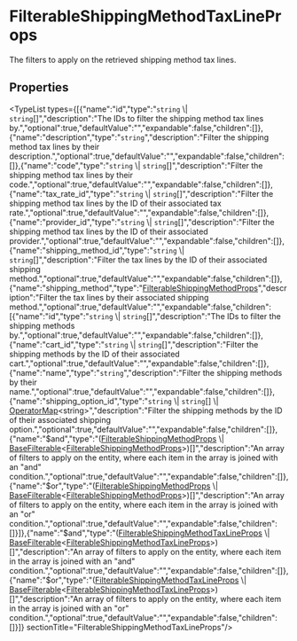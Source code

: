 
# FilterableShippingMethodTaxLineProps

The filters to apply on the retrieved shipping method tax lines.

## Properties

<TypeList types={[{"name":"id","type":"`string` \\| `string`[]","description":"The IDs to filter the shipping method tax lines by.","optional":true,"defaultValue":"","expandable":false,"children":[]},{"name":"description","type":"`string`","description":"Filter the shipping method tax lines by their description.","optional":true,"defaultValue":"","expandable":false,"children":[]},{"name":"code","type":"`string` \\| `string`[]","description":"Filter the shipping method tax lines by their code.","optional":true,"defaultValue":"","expandable":false,"children":[]},{"name":"tax_rate_id","type":"`string` \\| `string`[]","description":"Filter the shipping method tax lines by the ID of their associated tax rate.","optional":true,"defaultValue":"","expandable":false,"children":[]},{"name":"provider_id","type":"`string` \\| `string`[]","description":"Filter the shipping method tax lines by the ID of their associated provider.","optional":true,"defaultValue":"","expandable":false,"children":[]},{"name":"shipping_method_id","type":"`string` \\| `string`[]","description":"Filter the tax lines by the ID of their associated shipping method.","optional":true,"defaultValue":"","expandable":false,"children":[]},{"name":"shipping_method","type":"[FilterableShippingMethodProps](types.CartTypes.FilterableShippingMethodProps.mdx)","description":"Filter the tax lines by their associated shipping method.","optional":true,"defaultValue":"","expandable":false,"children":[{"name":"id","type":"`string` \\| `string`[]","description":"The IDs to filter the shipping methods by.","optional":true,"defaultValue":"","expandable":false,"children":[]},{"name":"cart_id","type":"`string` \\| `string`[]","description":"Filter the shipping methods by the ID of their associated cart.","optional":true,"defaultValue":"","expandable":false,"children":[]},{"name":"name","type":"`string`","description":"Filter the shipping methods by their name.","optional":true,"defaultValue":"","expandable":false,"children":[]},{"name":"shipping_option_id","type":"`string` \\| `string`[] \\| [OperatorMap](../../DAL/types/types.DAL.OperatorMap.mdx)&#60;string&#62;","description":"Filter the shipping methods by the ID of their associated shipping option.","optional":true,"defaultValue":"","expandable":false,"children":[]},{"name":"$and","type":"([FilterableShippingMethodProps](types.CartTypes.FilterableShippingMethodProps.mdx) \\| [BaseFilterable](../../DAL/interfaces/types.DAL.BaseFilterable.mdx)&#60;[FilterableShippingMethodProps](types.CartTypes.FilterableShippingMethodProps.mdx)&#62;)[]","description":"An array of filters to apply on the entity, where each item in the array is joined with an \"and\" condition.","optional":true,"defaultValue":"","expandable":false,"children":[]},{"name":"$or","type":"([FilterableShippingMethodProps](types.CartTypes.FilterableShippingMethodProps.mdx) \\| [BaseFilterable](../../DAL/interfaces/types.DAL.BaseFilterable.mdx)&#60;[FilterableShippingMethodProps](types.CartTypes.FilterableShippingMethodProps.mdx)&#62;)[]","description":"An array of filters to apply on the entity, where each item in the array is joined with an \"or\" condition.","optional":true,"defaultValue":"","expandable":false,"children":[]}]},{"name":"$and","type":"([FilterableShippingMethodTaxLineProps](types.CartTypes.FilterableShippingMethodTaxLineProps.mdx) \\| [BaseFilterable](../../DAL/interfaces/types.DAL.BaseFilterable.mdx)&#60;[FilterableShippingMethodTaxLineProps](types.CartTypes.FilterableShippingMethodTaxLineProps.mdx)&#62;)[]","description":"An array of filters to apply on the entity, where each item in the array is joined with an \"and\" condition.","optional":true,"defaultValue":"","expandable":false,"children":[]},{"name":"$or","type":"([FilterableShippingMethodTaxLineProps](types.CartTypes.FilterableShippingMethodTaxLineProps.mdx) \\| [BaseFilterable](../../DAL/interfaces/types.DAL.BaseFilterable.mdx)&#60;[FilterableShippingMethodTaxLineProps](types.CartTypes.FilterableShippingMethodTaxLineProps.mdx)&#62;)[]","description":"An array of filters to apply on the entity, where each item in the array is joined with an \"or\" condition.","optional":true,"defaultValue":"","expandable":false,"children":[]}]}  sectionTitle="FilterableShippingMethodTaxLineProps"/>
